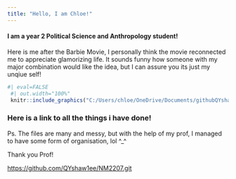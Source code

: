 ---
title: "Hello, I am Chloe!"
---

#### I am a year 2 Political Science and Anthropology student!

Here is me after the Barbie Movie, I personally think the movie reconnected me to appreciate glamorizing life. It sounds funny how someone with my major combination would like the idea, but I can assure you its just my unqiue self!

```{r}

#| eval=FALSE
 #| out.width="100%"
 knitr::include_graphics("C:/Users/chloe/OneDrive/Documents/githubQYshaw1ee.github.io/Barbie_Movie.jpg")

```

### Here is a link to all the things i have done!

Ps. The files are many and messy, but with the help of my prof, I managed to have some form of organisation, lol \^\_\^

Thank you Prof!

<https://github.com/QYshaw1ee/NM2207.git>

